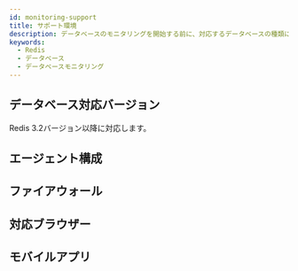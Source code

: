 ```yaml
---
id: monitoring-support
title: サポート環境
description: データベースのモニタリングを開始する前に、対応するデータベースの種類について確認してください。
keywords:
  - Redis
  - データベース
  - データベースモニタリング
---
```



<Desc name='Redis' />

## データベース対応バージョン

Redis 3.2バージョン以降に対応します。


<DBsupportNote />

## エージェント構成


<Dbsupportenvagentconstruction />

## ファイアウォール


<Proxy />

## 対応ブラウザー


<Supportedbrowser />

## モバイルアプリ


<Mobileapp />
